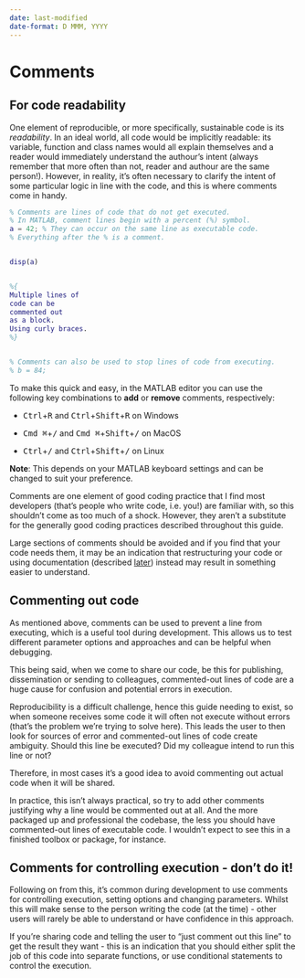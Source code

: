 ```yaml
---
date: last-modified
date-format: D MMM, YYYY
---
```


# Comments

## For code readability

One element of reproducible, or more specifically, sustainable code is its *readability*.
In an ideal world, all code would be implicitly readable: its variable, function and class names would all explain themselves and a reader would immediately understand the authour's intent (always remember that more often than not, reader and authour are the same person!).
However, in reality, it's often necessary to clarify the intent of some particular logic in line with the code, and this is where comments come in handy.

```matlab
% Comments are lines of code that do not get executed.
% In MATLAB, comment lines begin with a percent (%) symbol.
a = 42; % They can occur on the same line as executable code.
% Everything after the % is a comment.


disp(a)


%{
Multiple lines of
code can be
commented out
as a block.
Using curly braces.
%}


% Comments can also be used to stop lines of code from executing.
% b = 84;
```

To make this quick and easy, in the MATLAB editor you can use the following key combinations to **add** or **remove** comments, respectively:

+ <kbd>Ctrl</kbd>+<kbd>R</kbd> and <kbd>Ctrl</kbd>+<kbd>Shift</kbd>+<kbd>R</kbd> on Windows

+ <kbd>Cmd &#8984;</kbd>+<kbd>/</kbd> and <kbd>Cmd &#8984;</kbd>+<kbd>Shift</kbd>+<kbd>/</kbd> on MacOS

+ <kbd>Ctrl</kbd>+<kbd>/</kbd> and <kbd>Ctrl</kbd>+<kbd>Shift</kbd>+<kbd>/</kbd> on Linux

**Note**: This depends on your MATLAB keyboard settings and can be changed to suit your preference.

Comments are one element of good coding practice that I find most developers (that's people who write code, i.e. you!) are familiar with, so this shouldn't come as too much of a shock. However, they aren't a substitute for the generally good coding practices described throughout this guide.

Large sections of comments should be avoided and if you find that your code needs them, it may be an indication that restructuring your code or using documentation (described [later](documentation.qmd)) instead may result in something easier to understand.


## Commenting out code

As mentioned above, comments can be used to prevent a line from executing, which is a useful tool during development. This allows us to test different parameter options and approaches and can be helpful when debugging.

This being said, when we come to share our code, be this for publishing, dissemination or sending to colleagues, commented-out lines of code are a huge cause for confusion and potential errors in execution.

Reproducibility is a difficult challenge, hence this guide needing to exist, so when someone receives some code it will often not execute without errors (that's the problem we're trying to solve here). This leads the user to then look for sources of error and commented-out lines of code create ambiguity. Should this line be executed? Did my colleague intend to run this line or not?

Therefore, in most cases it's a good idea to avoid commenting out actual code when it will be shared.

In practice, this isn't always practical, so try to add other comments justifying why a line would be commented out at all. And the more packaged up and professional the codebase, the less you should have commented-out lines of executable code. I wouldn't expect to see this in a finished toolbox or package, for instance.


## Comments for controlling execution - don't do it!

Following on from this, it's common during development to use comments for controlling execution, setting options and changing parameters. Whilst this will make sense to the person writing the code (at the time) - other users will rarely be able to understand or have confidence in this approach.

If you're sharing code and telling the user to "just comment out this line" to get the result they want - this is an indication that you should either split the job of this code into separate functions, or use conditional statements to control the execution.

